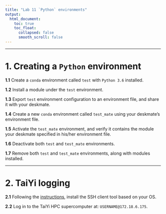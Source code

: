 ---
title: "Lab 11 `Python` environments"
output:
  html_document:
    toc: true
    toc_float:
      collapsed: false
      smooth_scroll: false
---

***

# 1. Creating a `Python` environment

**1.1** Create a `conda` environment called `test` with `Python 3.6` installed.  

**1.2** Install a module under the `test` environment.  

**1.3** Export `test` environment configuration to an environment file, and share it with your deskmate.  

**1.4** Create a new `conda` environment called `test_mate` using your deskmate's environment file.  

**1.5** Activate the `test_mate` environment, and verify it contains the module your deskmate specified in his/her environment file.  

**1.6** Deactivate both `test` and `test_mate` environments.  

**1.7** Remove both `test` and `test_mate` environments, along with modules installed.  

***

# 2. TaiYi logging  

**2.1** Following the [instructions](https://zhu-group.github.io/ese5023/Resource.html#SSH_Client_Tools), install the SSH client tool based on your OS.  

**2.2** Log in to the TaiYi HPC supercomputer at: `USERNAME@172.18.6.175`. 